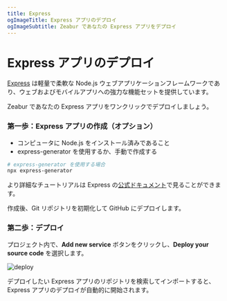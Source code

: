 ```yaml
---
title: Express
ogImageTitle: Express アプリのデプロイ
ogImageSubtitle: Zeabur であなたの Express アプリをデプロイ
---
```


# Express アプリのデプロイ

[Express](https://expressjs.com/) は軽量で柔軟な Node.js ウェブアプリケーションフレームワークであり、ウェブおよびモバイルアプリへの強力な機能セットを提供しています。

Zeabur であなたの Express アプリをワンクリックでデプロイしましょう。

### 第一歩：Express アプリの作成（オプション）

- コンピュータに Node.js をインストール済みであること
- express-generator を使用するか、手動で作成する

```bash
# express-generator を使用する場合
npx express-generator
```

より詳細なチュートリアルは Express の[公式ドキュメント](https://expressjs.com/en/starter/installing.html)で見ることができます。

作成後、Git リポジトリを初期化して GitHub にデプロイします。

### 第二歩：デプロイ

プロジェクト内で、**Add new service** ボタンをクリックし、**Deploy your source code** を選択します。

![deploy](/deploy/common/select-service.en-US.png)

デプロイしたい Express アプリのリポジトリを検索してインポートすると、Express アプリのデプロイが自動的に開始されます。
